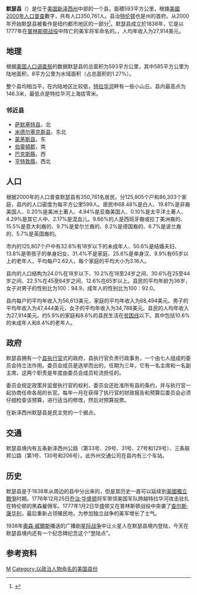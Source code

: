 {{noteTA 
|G1=USState}}
{{Otheruses|默瑟县|subject=美國新泽西州的一個縣|other=同名的縣}}
{{Infobox U.S. County|
 county  = 默瑟县|
 state = 紐澤西州|
 en county  = Mercer County|
 en state = New Jersey |
 map = Map of New Jersey highlighting Mercer County.svg |
 map size = 100 |
 founded = 1838年 |
 seat = [[特伦顿_(新泽西州)|特伦顿]] | 
 area = 593[[平方公里|km²]]（229 [[平方英里|mi²]]） |
 area land  = 585 km²（226 mi²）|
 area water = 8 km²（3 mi²） |
 area percentage = 1.27% |
 census yr = 2000|
 pop = 350,761人 |
 density = 599人/平方公里|
 web = www.mercercounty.org|
|}}
'''默瑟县'''（{{lang-en|Mercer County}}）是位于[[美国|美国]][[新泽西州|新泽西州]]中部的一个县。面積593平方公里，根據[[美國2000年人口普查|美國2000年人口普查]]數字，共有人口350,761人。县治[[特伦顿_(新泽西州)|特伦顿]]也是州的首府。从2000年开始默瑟县被看作是纽约都市地区的一部分<ref>{{Cite web |url=http://www.census.gov/population/www/estimates/metro_general/2006/List6.txt |title=存档副本 |access-date=2007-07-14 |archive-url=https://web.archive.org/web/20070629011223/http://www.census.gov/population/www/estimates/metro_general/2006/List6.txt |archive-date=2007-06-29 |dead-url=yes }}</ref>。默瑟县成立於1838年，它是以1777年在[[普林斯顿战役|普林斯顿战役]]中阵亡的美军将军{{link-en|休·默瑟|Hugh Mercer}}命名的。{{Citation needed|它是美国人均收入第79高的县|time=2021-12-11T11:56:48+00:00}}，人均年收入为27,914美元。

== 地理 ==
根据[[美国人口调查局|美国人口调查局]]的数据默瑟县的总面积为593平方公里，其中585平方公里为陆地面积，8平方公里为水域面积（占总面积的1.27%）。

整个县均相当平，在内陆地区比较低，[[特拉华河|特拉华河]]畔有一些小山丘。县内最高点为146.3米，最低点是特拉华河上海拔零米。

=== 邻近县 ===
* [[萨默塞特县_(新泽西州)|萨默塞特县]]，北
* [[米德尔塞克斯县_(新泽西州)|米德尔塞克斯县]]，东北
* [[蒙茅斯县|蒙茅斯县]]，东
* [[伯靈頓郡_(紐澤西州)|伯靈頓郡]]，南
* [[巴克斯縣|巴克斯縣]]，西
* [[亨特敦縣|亨特敦縣]]，西北

== 人口 ==
根据2000年的人口普查默瑟县有350,761名居民，分125,805个户和86,303个家庭，县内的人口密度为每平方公里599人。居民中68.48%是白人、19.81%是非裔美国人、0.20%是美洲土著人、4.94%是亚裔美国人、0.10%是太平洋土著人、4.29%是其它人中、2.17%是混血儿。9.66%的人是西班牙裔或拉丁美洲裔的、15.5%是意大利裔的、9.7%是爱尔兰裔的、8.2%是德国裔的、6.7%是波兰裔的、5.7%是英国裔的。

市内的125,807个户中有32.8%有18岁以下的未成年人、50.6%是结婚夫妇、13.8%是带孩子的单身妇女、31.4%不是家庭、25.6%是单身汉、9.9%有65岁以上的老年人，平均每户2.62人，每个家庭的平均大小为3.16人。

县内的人口结构为24.0%在18岁以下、10.2%在18至24岁之间、30.6%在25至44岁之间、22.5%在45至64岁之间、12.6%在65岁以上。县民的平均年龄为36岁，女子对男子的性别比为100：94.9，成年人的性别比为100：92.0。

县内每户的平均年收入为56,613美元，家庭的平均年收入为68,494美元。男子的平均年收入为47,444美元，女子的平均年收入为34,788美元。县民的人均年收入为27,914美元。约5.9%的家庭和8.6%的县民生活在[[贫困线|贫困线]]以下。其中包括10.6%的未成年人和8.4%的老年人。

== 政府 ==
默瑟县拥有一个[[县执行官|县执行官]]式的政府，县执行官负责行政事务，一个由七人组成的委员会持立法作用。委员会成员是选举而出的，任期为三年，它有一名主席和一名副主席，这两个职责是年度由委员会成员轮流担任的。

委员会规定政策并监督执行官的权利，委员会还批准所有县的条约，并与执行官一起协商任命各局的长官。每年一月在获得了执行官的财政报告和预算后委员会必须仔细检查该预算，进行适当的修改，然后对预算投票。

在新泽西州默瑟县是民主党的一个据点。

== 交通 ==
默瑟县境内有五条新泽西州公路（第33号、29号、31号、27号和129号）、三条联邦公路（第1号、130号和206号）。此外州交通公司在县内有三个车站。

== 历史 ==
默瑟县是于1838年从周边的县中分出来的，但是其历史一直可以延续到[[美國獨立戰爭|美國獨立戰爭]]时期。1776年12月25日[[乔治·华盛顿|乔治·华盛顿]]将军带领美国军队跨越特拉华河攻击驻扎在特伦顿的黑森雇佣军。1777年1月2日华盛顿又在普林斯顿战役中突袭了[[查尔斯·康华利|查尔斯·康华利]]，最后重新占领殖民地，为参加独立战争的美军增长了士气。

1938年[[奧森·威爾斯|奧森·威爾斯]]播送的广播剧[[星际战争|星际战争]]中让火星人在默瑟县境内登陆，今天在默瑟县境内还有一个纪念碑纪念这个“登陆点”。

== 参考资料 ==
{{Reflist}}

[[Category:新泽西州县份|M]]
[[Category:以政治人物命名的美国县份|Category:以政治人物命名的美国县份]]